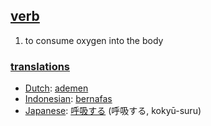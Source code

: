 == [[verb]] ==
# to consume oxygen into the body

=== [[translation]]s ===
*[[Dutch]]: [[ademen]]
*[[Indonesian]]: [[nafas|bernafas]]
*[[Japanese]]: [[呼吸する]] (呼吸する, kokyū-suru)